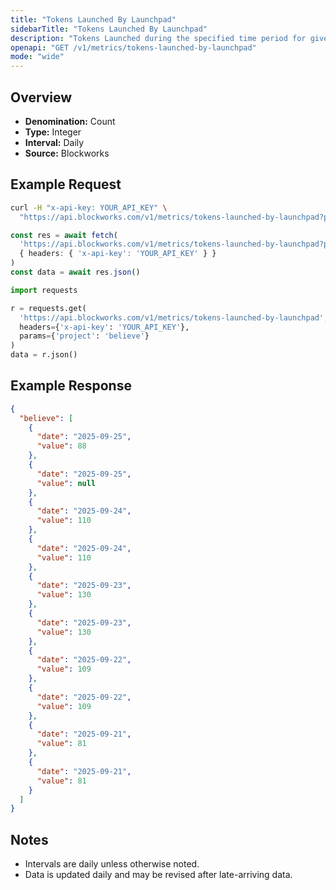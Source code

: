```yaml
---
title: "Tokens Launched By Launchpad"
sidebarTitle: "Tokens Launched By Launchpad"
description: "Tokens Launched during the specified time period for given launchpad."
openapi: "GET /v1/metrics/tokens-launched-by-launchpad"
mode: "wide"
---
```


## Overview

- **Denomination:** Count
- **Type:** Integer
- **Interval:** Daily
- **Source:** Blockworks

## Example Request

<CodeGroup>

```bash cURL
curl -H "x-api-key: YOUR_API_KEY" \
  "https://api.blockworks.com/v1/metrics/tokens-launched-by-launchpad?project=believe"
```

```typescript TypeScript
const res = await fetch(
  'https://api.blockworks.com/v1/metrics/tokens-launched-by-launchpad?project=believe',
  { headers: { 'x-api-key': 'YOUR_API_KEY' } }
)
const data = await res.json()
```

```python Python
import requests

r = requests.get(
  'https://api.blockworks.com/v1/metrics/tokens-launched-by-launchpad',
  headers={'x-api-key': 'YOUR_API_KEY'},
  params={'project': 'believe'}
)
data = r.json()
```

</CodeGroup>

## Example Response

```json
{
  "believe": [
    {
      "date": "2025-09-25",
      "value": 88
    },
    {
      "date": "2025-09-25",
      "value": null
    },
    {
      "date": "2025-09-24",
      "value": 110
    },
    {
      "date": "2025-09-24",
      "value": 110
    },
    {
      "date": "2025-09-23",
      "value": 130
    },
    {
      "date": "2025-09-23",
      "value": 130
    },
    {
      "date": "2025-09-22",
      "value": 109
    },
    {
      "date": "2025-09-22",
      "value": 109
    },
    {
      "date": "2025-09-21",
      "value": 81
    },
    {
      "date": "2025-09-21",
      "value": 81
    }
  ]
}
```

## Notes
- Intervals are daily unless otherwise noted.
- Data is updated daily and may be revised after late-arriving data.